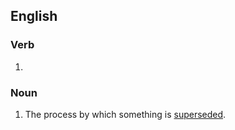 ==English==

===Verb===
{{head|en|verb form}}

# {{present participle of|supersede|lang=en|nocat=1}}

===Noun===
{{en-noun}}

# The process by which something is [[supersede]]d.